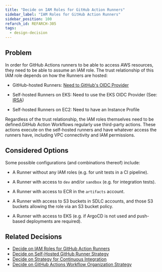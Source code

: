 ```yaml
---
title: "Decide on IAM Roles for GitHub Action Runners"
sidebar_label: "IAM Roles for GitHub Action Runners"
sidebar_position: 100
refarch_id: REFARCH-305
tags:
  - design-decision
---
```



## Problem

In order for GitHub Actions runners to be able to access AWS resources, they need to be able to assume an IAM role.
The trust relationship of this IAM role depends on how the Runners are hosted:

- GitHub-hosted Runners: [Need to GitHub's OIDC Provider](https://docs.github.com/en/actions/deployment/security-hardening-your-deployments/about-security-hardening-with-openid-connect)

- Self-hosted Runners on EKS: Need to use the EKS OIDC Provider (See: [IRSA](https://docs.aws.amazon.com/emr/latest/EMR-on-EKS-DevelopmentGuide/setting-up-enable-IAM.html))

- Self-hosted Runners on EC2: Need to have an Instance Profile

Regardless of the trust relationship, the IAM roles themselves need to be defined.GitHub Action Workflows regularly use third-party actions. These actions execute on the self-hosted runners and have whatever access the runners have, including VPC connectivity and IAM permissions.

## Considered Options

Some possible configurations (and combinations thereof) include:

- A Runner without any IAM roles (e.g. for unit tests in a CI pipeline).

- A Runner with access to `dev` and/or `sandbox` (e.g. for integration tests).

- A Runner with access to ECR in the `artifacts` account.

- A Runner with access to S3 buckets in SDLC accounts, and those S3 buckets allowing the role via an S3 bucket policy.

- A Runner with access to EKS (e.g. if ArgoCD is not used and push-based deployments are required).

## Related Decisions

- [Decide on IAM Roles for GitHub Action Runners](/resources/legacy/design-decisions/decide-on-iam-roles-for-github-action-runners)
- [Decide on Self-Hosted GitHub Runner Strategy](/layers/software-delivery/design-decisions/decide-on-self-hosted-github-runner-strategy)
- [Decide on Strategy for Continuous Integration](/layers/software-delivery/design-decisions/decide-on-strategy-for-continuous-integration)
- [Decide on GitHub Actions Workflow Organization Strategy](/layers/software-delivery/design-decisions/decide-on-github-actions-workflow-organization-strategy)
